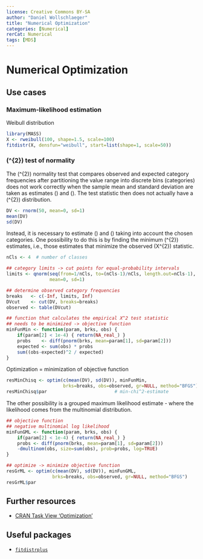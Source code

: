 ```yaml
---
license: Creative Commons BY-SA
author: "Daniel Wollschlaeger"
title: "Numerical Optimization"
categories: [Numerical]
rerCat: Numerical
tags: [MDS]
---
```


Numerical Optimization
=========================

Use cases
-------------------------

### Maximum-likelihood estimation

Weibull distribution

```r
library(MASS)
X <- rweibull(100, shape=1.5, scale=100)
fitdistr(X, densfun="weibull", start=list(shape=1, scale=50))
```

### \(\chi^{2}\) test of normality

The \(\chi^{2}\) normality test that compares observed and expected category frequencies after partitioning the value range into discrete bins (categories) does not work correctly when the sample mean and standard deviation are taken as estimates \(\hat{\mu}\) and \(\hat{\sigma}\). The test statistic then does not actually have a \(\chi^{2}\) distribution.

```r
DV <- rnorm(50, mean=0, sd=1)
mean(DV)
sd(DV)
```

Instead, it is necessary to estimate \(\hat{\mu}\) and \(\hat{\sigma}\) taking into account the chosen categories. One possibility to do this is by finding the minimum \(\chi^{2}\) estimates, i.e., those estimates that minimize the observed \(X^{2}\) statistic.

```r
nCls <- 4  # number of classes

## category limits -> cut points for equal-probability intervals
limits <- qnorm(seq(from=1/nCls, to=(nCls-1)/nCls, length.out=nCls-1),
                mean=0, sd=1)

## determine observed category frequencies
breaks   <- c(-Inf, limits, Inf)
DVcut    <- cut(DV, breaks=breaks)
observed <- table(DVcut)

## function that calculates the empirical X^2 test statistic
## needs to be minimized -> objective function
minFunMin <- function(param, brks, obs) {
    if(param[2] < 1e-4) { return(NA_real_) }
    probs    <- diff(pnorm(brks, mean=param[1], sd=param[2]))
    expected <- sum(obs) * probs
    sum((obs-expected)^2 / expected)
}
```

Optimization = minimization of objective function

```r
resMinChisq <- optim(c(mean(DV), sd(DV)), minFunMin,
                     brks=breaks, obs=observed, gr=NULL, method="BFGS")
resMinChisq$par                         # min-chi^2-estimate
```

The other possibility is a grouped maximum likelihood estimate - where the likelihood comes from the multinomial distribution.

```r
## objective function
## negative multinomial log likelihood
minFunGML <- function(param, brks, obs) {
    if(param[2] < 1e-4) { return(NA_real_) }
    probs <- diff(pnorm(brks, mean=param[1], sd=param[2]))
    -dmultinom(obs, size=sum(obs), prob=probs, log=TRUE)
}

## optimize -> minimize objective function
resGrML <- optim(c(mean(DV), sd(DV)), minFunGML,
                 brks=breaks, obs=observed, gr=NULL, method="BFGS")
resGrML$par
```

Further resources
-------------------------

  * [CRAN Task View 'Optimization'](https://CRAN.R-project.org/view=Optimization)

Useful packages
-------------------------

  * [`fitdistrplus`](https://cran.r-project.org/package=fitdistrplus)
